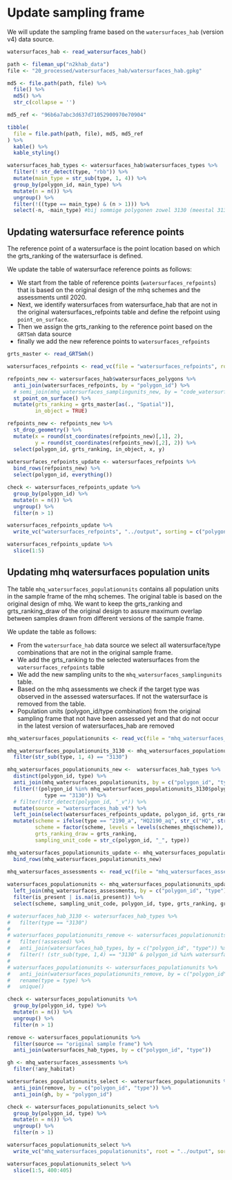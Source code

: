 # Update sampling frame

We will update the sampling frame based on the `watersurfaces_hab` (version v4) data source.


```r
watersurfaces_hab <- read_watersurfaces_hab()

path <- fileman_up("n2khab_data")
file <- "20_processed/watersurfaces_hab/watersurfaces_hab.gpkg"

md5 <- file.path(path, file) %>%
  file() %>%
  md5() %>%
  str_c(collapse = '')

md5_ref <- "96b6a7abc3d637d71052900970e70904"

tibble(
  file = file.path(path, file), md5, md5_ref
) %>%
  kable() %>%
  kable_styling()

watersurfaces_hab_types <- watersurfaces_hab$watersurfaces_types %>%
  filter(! str_detect(type, "rbb")) %>%
  mutate(main_type = str_sub(type, 1, 4)) %>%
  group_by(polygon_id, main_type) %>%
  mutate(n = n()) %>%
  ungroup() %>%
  filter(!((type == main_type) & (n > 1))) %>%
  select(-n, -main_type) #bij sommige polygonen zowel 3130 (meestal 3130_rbb..) als 3130_aom als type --> enkel 3130_aom behouden 

```

## Updating watersurface reference points


The reference point of a watersurface is the point location based on which the grts_ranking of the watersurface is defined. 

We update the table of watersurface reference points as follows:

+ We start from the table of reference points (`watersurfaces_refpoints`) that is based on the original design of the mhq schemes and the assessments until 2020.
+ Next, we identify watersurfaces from watersurface_hab that are not in the original watersurfaces_refpoints table and define the refpoint using `point_on_surface`. 
+ Then we assign the grts_ranking to the reference point based on the `GRTSmh` data source 
+ finally we add the new reference points to `watersurfaces_refpoints` 

```r
grts_master <- read_GRTSmh()

watersurfaces_refpoints <- read_vc(file = "watersurfaces_refpoints", root = "../output")

refpoints_new <- watersurfaces_hab$watersurfaces_polygons %>%
  anti_join(watersurfaces_refpoints, by = "polygon_id") %>%
  # semi_join(mhq_watersurfaces_samplingunits_new, by = "code_watersurfaces") %>%
  st_point_on_surface() %>%
  mutate(grts_ranking = grts_master[as(., "Spatial")],
         in_object = TRUE)

refpoints_new <- refpoints_new %>%
  st_drop_geometry() %>%
  mutate(x = round(st_coordinates(refpoints_new)[,1], 2),
         y = round(st_coordinates(refpoints_new)[,2], 2)) %>%
  select(polygon_id, grts_ranking, in_object, x, y)
    
watersurfaces_refpoints_update <- watersurfaces_refpoints %>%
  bind_rows(refpoints_new) %>%
  select(polygon_id, everything())

check <- watersurfaces_refpoints_update %>%
  group_by(polygon_id) %>%
  mutate(n = n()) %>%
  ungroup() %>%
  filter(n > 1)

watersurfaces_refpoints_update %>%
  write_vc("watersurfaces_refpoints", "../output", sorting = c("polygon_id"))

```


```r
watersurfaces_refpoints_update %>%
  slice(1:5)
```

## Updating mhq watersurfaces population units

The table `mhq_watersurfaces_populationunits` contains all population units in the sample frame of the mhq schemes.
The original table is based on the original design of mhq.
We want to keep the grts_ranking and grts_ranking_draw of the original design to assure maximum overlap between samples drawn from different versions of the sample frame.

We update the table as follows:

+ From the `watersurface_hab` data source we select all watersurface/type combinations that are not in the original sample frame.
+ We add the grts_ranking to the selected watersurfaces from the `watersurfaces_refpoints` table
+ We add the new sampling units to the `mhq_watersurfaces_samplingunits` table. 
+ Based on the mhq assessments we check if the target type was observed in the assessed watersurfaces. If not the watersurface is removed from the table. 
+ Population units (polygon_id/type combination) from the original sampling frame that not have been assessed yet and that do not occur in the latest version of watersurfaces_hab are removed 

```r

mhq_watersurfaces_populationunits <- read_vc(file = "mhq_watersurfaces_populationunits", root = "../output")

mhq_watersurfaces_populationunits_3130 <- mhq_watersurfaces_populationunits %>%
  filter(str_sub(type, 1, 4) == "3130")

mhq_watersurfaces_populationunits_new <-  watersurfaces_hab_types %>%
  distinct(polygon_id, type) %>%
  anti_join(mhq_watersurfaces_populationunits, by = c("polygon_id", "type")) %>%
  filter(!(polygon_id %in% mhq_watersurfaces_populationunits_3130$polygon_id &
            type == "3130")) %>%
  # filter(!str_detect(polygon_id, "_v")) %>%
  mutate(source = "watersurfaces_hab_v4") %>%
  left_join(select(watersurfaces_refpoints_update, polygon_id, grts_ranking), by = "polygon_id") %>%
  mutate(scheme = ifelse(type == "2190_a", "HQ2190_aq", str_c("HQ", str_sub(type, 1, 4))),
         scheme = factor(scheme, levels = levels(schemes_mhq$scheme)),
         grts_ranking_draw = grts_ranking,
         sampling_unit_code = str_c(polygon_id, "_", type)) 

mhq_watersurfaces_populationunits_update <- mhq_watersurfaces_populationunits %>%
  bind_rows(mhq_watersurfaces_populationunits_new)
  
mhq_watersurfaces_assessments <- read_vc(file = "mhq_watersurfaces_assessments", root = "../output")

watersurfaces_populationunits <- mhq_watersurfaces_populationunits_update %>%
  left_join(mhq_watersurfaces_assessments, by = c("polygon_id", "type")) %>%
  filter(is_present | is.na(is_present)) %>%
  select(scheme, sampling_unit_code, polygon_id, type, grts_ranking, grts_ranking_draw, source)

# watersurfaces_hab_3130 <- watersurfaces_hab_types %>%
#   filter(type == "3130")
# 
# watersurfaces_populationunits_remove <- watersurfaces_populationunits %>%
#   filter(!assessed) %>%
#   anti_join(watersurfaces_hab_types, by = c("polygon_id", "type")) %>%
#   filter(! (str_sub(type, 1,4) == "3130" & polygon_id %in% watersurfaces_hab_3130$polygon_id))
# 
# watersurfaces_populationunits <- watersurfaces_populationunits %>%
#   anti_join(watersurfaces_populationunits_remove, by = c("polygon_id", "type")) %>%
#   rename(type = type) %>%
#   unique()

check <- watersurfaces_populationunits %>%
  group_by(polygon_id, type) %>%
  mutate(n = n()) %>%
  ungroup() %>%
  filter(n > 1)

remove <- watersurfaces_populationunits %>%
  filter(source == "original sample frame") %>%
  anti_join(watersurfaces_hab_types, by = c("polygon_id", "type"))

gh <- mhq_watersurfaces_assessments %>%
  filter(!any_habitat)

watersurfaces_populationunits_select <- watersurfaces_populationunits %>%
  anti_join(remove, by = c("polygon_id", "type")) %>%
  anti_join(gh, by = "polygon_id")

check <- watersurfaces_populationunits_select %>%
  group_by(polygon_id, type) %>%
  mutate(n = n()) %>%
  ungroup() %>%
  filter(n > 1)

watersurfaces_populationunits_select %>%
  write_vc("mhq_watersurfaces_populationunits", root = "../output", sorting = c("type", "grts_ranking_draw", "polygon_id"), strict = FALSE)

```

```r
watersurfaces_populationunits_select %>%
  slice(1:5, 400:405)
```



